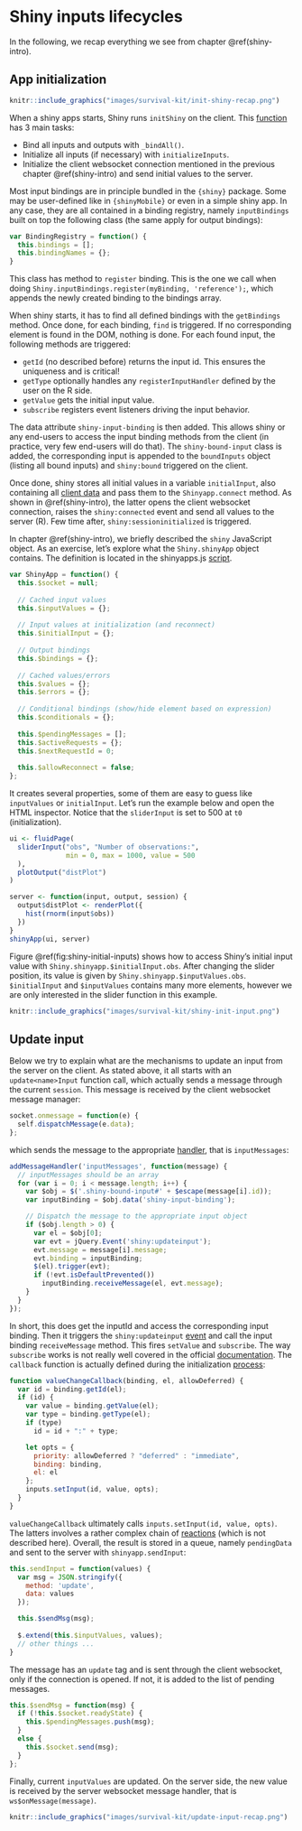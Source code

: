 # Shiny inputs lifecycles {#shiny-input-lifecycle}
In the following, we recap everything we see from chapter \@ref(shiny-intro).

## App initialization
```r
knitr::include_graphics("images/survival-kit/init-shiny-recap.png")
```

When a shiny apps starts, Shiny runs `initShiny` on the client. This [function](https://github.com/rstudio/shiny/blob/master/srcjs/init_shiny.js) has 3 main tasks:

  - Bind all inputs and outputs with `_bindAll()`.
  - Initialize all inputs (if necessary) with `initializeInputs`.
  - Initialize the client websocket connection mentioned in the previous chapter \@ref(shiny-intro) and send initial values to the server.

Most input bindings are in principle bundled in the `{shiny}` package. Some may be user-defined like in `{shinyMobile}` or even in a simple shiny app. In any case, 
they are all contained in a binding registry, namely `inputBindings` built on top the following class (the same apply for output bindings):

```js
var BindingRegistry = function() {
  this.bindings = [];
  this.bindingNames = {};
}
```

This class has method to `register` binding. This is the one we call when doing `Shiny.inputBindings.register(myBinding, 'reference');`, which appends the newly created binding to the bindings array. 

When shiny starts, it has to find all defined bindings with the `getBindings` method.
Once done, for each binding, `find` is triggered. If no corresponding element is found in the DOM, nothing is done. For each found input, the following methods are triggered:

  - `getId` (no described before) returns the input id. This ensures the uniqueness and is critical!
  - `getType` optionally handles any `registerInputHandler` defined by the user on the R side.
  - `getValue` gets the initial input value.
  - `subscribe` registers event listeners driving the input behavior.

The data attribute `shiny-input-binding` is then added. This allows shiny or any end-users to access the input binding methods from the client (in practice, very few end-users will do that). The `shiny-bound-input` class is added, the corresponding input is appended to the `boundInputs` object (listing all bound inputs) and `shiny:bound` triggered on the client.

Once done, shiny stores all initial values in a variable `initialInput`, also containing all [client data](https://shiny.rstudio.com/articles/client-data.html) and pass them to the `Shinyapp.connect` method. As shown in \@ref(shiny-intro), the latter opens the client websocket connection, raises the `shiny:connected` event and send all values to the server (R). Few time after, `shiny:sessioninitialized` is triggered.


In chapter \@ref(shiny-intro), we briefly described the `shiny` JavaScript object. As an exercise, let's explore what the `Shiny.shinyApp` object contains. The definition is located in the shinyapps.js [script](https://github.com/rstudio/shiny/blob/master/srcjs/shinyapp.js). 

```javascript
var ShinyApp = function() {
  this.$socket = null;
  
  // Cached input values
  this.$inputValues = {};
  
  // Input values at initialization (and reconnect)
  this.$initialInput = {};
  
  // Output bindings
  this.$bindings = {};
  
  // Cached values/errors
  this.$values = {};
  this.$errors = {};
  
  // Conditional bindings (show/hide element based on expression)
  this.$conditionals = {};
  
  this.$pendingMessages = [];
  this.$activeRequests = {};
  this.$nextRequestId = 0;
  
  this.$allowReconnect = false;
};
```

It creates several properties, some of them are easy to guess like `inputValues` or `initialInput`. Let's run the example below and open the HTML inspector. Notice that the `sliderInput` is set to 500 at `t0` (initialization).

```r
ui <- fluidPage(
  sliderInput("obs", "Number of observations:",
              min = 0, max = 1000, value = 500
  ),
  plotOutput("distPlot")
)

server <- function(input, output, session) {
  output$distPlot <- renderPlot({
    hist(rnorm(input$obs))
  })
}
shinyApp(ui, server)
```


Figure \@ref(fig:shiny-initial-inputs) shows how to access Shiny's initial input value with `Shiny.shinyapp.$initialInput.obs`. After changing the slider position, its value is given by `Shiny.shinyapp.$inputValues.obs`. `$initialInput` and `$inputValues` contains many more elements, however we are only interested in the slider function in this example.

```r
knitr::include_graphics("images/survival-kit/shiny-init-input.png")
```

## Update input {#update-input-lifecycle}
Below we try to explain what are the mechanisms to update an input from the server on the client. As stated above, it all starts with an `update<name>Input` function call, which actually sends a message through the current `session`. This message is received by the client websocket message manager:

```js
socket.onmessage = function(e) {
  self.dispatchMessage(e.data);
};
```

which sends the message to the appropriate [handler](https://github.com/rstudio/shiny/blob/master/srcjs/shinyapp.js#L552), that is `inputMessages`:

```js
addMessageHandler('inputMessages', function(message) {
  // inputMessages should be an array
  for (var i = 0; i < message.length; i++) {
    var $obj = $('.shiny-bound-input#' + $escape(message[i].id));
    var inputBinding = $obj.data('shiny-input-binding');

    // Dispatch the message to the appropriate input object
    if ($obj.length > 0) {
      var el = $obj[0];
      var evt = jQuery.Event('shiny:updateinput');
      evt.message = message[i].message;
      evt.binding = inputBinding;
      $(el).trigger(evt);
      if (!evt.isDefaultPrevented())
        inputBinding.receiveMessage(el, evt.message);
    }
  }
});
```
In short, this does get the inputId and access the corresponding input binding. Then it triggers the `shiny:updateinput` [event](https://shiny.rstudio.com/articles/js-events.html) and call the input binding `receiveMessage` method. This fires `setValue` and `subscribe`. 
The way `subscribe` works is not really well covered in the official [documentation](https://shiny.rstudio.com/articles/building-inputs.html). 
The `callback` function is actually defined during the initialization [process](https://github.com/rstudio/shiny/blob/master/srcjs/init_shiny.js#L174):

```js
function valueChangeCallback(binding, el, allowDeferred) {
  var id = binding.getId(el);
  if (id) {
    var value = binding.getValue(el);
    var type = binding.getType(el);
    if (type)
      id = id + ":" + type;

    let opts = {
      priority: allowDeferred ? "deferred" : "immediate",
      binding: binding,
      el: el
    };
    inputs.setInput(id, value, opts);
  }
}
```

`valueChangeCallback` ultimately calls `inputs.setInput(id, value, opts)`. The latters involves a rather complex chain of [reactions](https://github.com/rstudio/shiny/blob/master/srcjs/input_rate.js) (which is not described here). Overall, the result is stored in a queue, namely `pendingData` and sent to the server with `shinyapp.sendInput`:

```js
this.sendInput = function(values) {
  var msg = JSON.stringify({
    method: 'update',
    data: values
  });

  this.$sendMsg(msg);
    
  $.extend(this.$inputValues, values);
  // other things ...
}
```

The message has an `update` tag and is sent through the client websocket, only if the connection is opened. If not, it is added to the list of pending messages. 

```js
this.$sendMsg = function(msg) {
  if (!this.$socket.readyState) {
    this.$pendingMessages.push(msg);
  }
  else {
    this.$socket.send(msg);
  }
};
```

Finally, current `inputValues` are updated. On the server side, the new value is received
by the server websocket message handler, that is `ws$onMessage(message)`.


```r
knitr::include_graphics("images/survival-kit/update-input-recap.png")
```